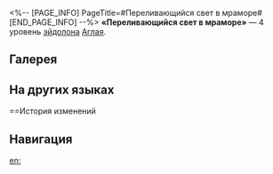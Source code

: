 <%-- [PAGE_INFO]
PageTitle=#Переливающийся свет в мраморе#
[END_PAGE_INFO] --%>
{{Эйдолон Инфобокс
|Название         = Переливающийся свет в мраморе
|Изображение      = Эйдолон Переливающийся свет в мраморе.png
|Персонаж         = Аглая
|Уровень          = 4
|Длительность     = 
|Описание         = Макс. количество уровней эффекта повышения скорости, описанного в таланте духа памяти, увеличивается на 1. После того как Аглая выполняет атаку, Швея также получает эффект повышения скорости, описанный в таланте духа памяти.
|Свойство1        = 
|Масштабирование1 = 
}}
'''«Переливающийся свет в мраморе»''' — 4 уровень [[эйдолон]]а [[Аглая]].

==Галерея==
{{Галерея|position=left|captionalign=center
|Персонаж Аглая Эйдолон 4.png|Осколок Эйдолона
}}

==На других языках==
{{На других языках
|en   = Flicker Below the Surface of Marble
|zhs  = 大理石内的闪烁
|zht  = 大理石內的閃爍
|ja   = {{Rubi|大理石|だいりせき}}の{{Rubi|内|うち}}なる{{Rubi|輝|かがや}}き
|ko   = 대리석 속 반짝임
|es   = Destello bajo el mármol
|fr   = Scintillement sous la surface de la bille
|ru   = Переливающийся свет в мраморе
|th   = Flicker Below the Surface of Marble
|vi   = Sự Lấp Lánh Trong Đá Cẩm Thạch
|de   = Das Funkeln in der Murmel
|id   = Flicker Below the Surface of Marble
|pt   = Cintilação Abaixo da Superfície do Mármore
}}

==История изменений
{{История изменений|3.5}}

==Навигация==
{{Навык Навбокс|Аглая}}

[[en:]]